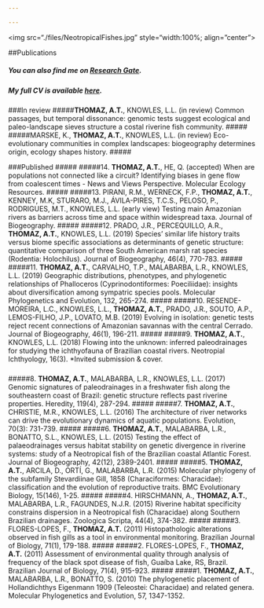 ```yaml
---

---
```

<img src="./files/NeotropicalFishes.jpg" style="width:100%; align="center">

##Publications

##### You can also find me on [Research Gate](https://www.researchgate.net/profile/Andrea_Thomaz).
##### My full CV is available [here](files/AndreaThomaz_CV2019.pdf).
#####


###In review
#####**THOMAZ, A.T.**, KNOWLES, L.L. (in review) Common passages, but temporal dissonance: genomic tests suggest ecological and paleo-landscape sieves structure a costal riverine fish community.
#####
#####MARSKE, K., **THOMAZ, A.T.**, KNOWLES, L.L. (in review) Eco-evolutionary communities in complex landscapes: biogeography determines origin, ecology shapes history.
#####


###Published
#####
#####14. **THOMAZ, A.T.**, HE, Q. (accepted) When are populations not connected like a circuit? Identifying biases in gene flow from coalescent times - News and Views Perspective. Molecular Ecology Resources. 
#####
#####13. PIRANI, R.M., WERNECK, F.P., **THOMAZ, A.T.**, KENNEY, M.K, STURARO, M.J., ÁVILA-PIRES, T.C.S., PELOSO, P., RODRIGUES, M.T., KNOWLES, L.L. (early view) Testing main Amazonian rivers as barriers across time and space within widespread taxa. Journal of Biogeography.
#####
#####12. PRADO, J.R., PERCEQUILLO, A.R., **THOMAZ, A.T.**, KNOWLES, L.L. (2019) Species’ similar life history traits versus biome specific associations as determinants of genetic structure: quantitative comparison of three South American marsh rat species (Rodentia: Holochilus). Journal of Biogeography, 46(4), 770-783.
#####
#####11. **THOMAZ, A.T.**, CARVALHO, T.P., MALABARBA, L.R., KNOWLES, L.L. (2019) Geographic distributions, phenotypes, and phylogenetic relationships of Phalloceros (Cyprinodontiformes: Poeciliidae): insights about diversification among sympatric species pools. Molecular Phylogenetics and Evolution, 132, 265-274.
#####
#####10. RESENDE-MOREIRA, L.C., KNOWLES, L.L., **THOMAZ, A.T.**, PRADO, J.R., SOUTO, A.P., LEMOS-FILHO, J.P., LOVATO, M.B. (2019) Evolving in isolation: genetic tests reject recent connections of Amazonian savannas with the central Cerrado. Journal of Biogeography, 46(1), 196-211.
#####
#####9. **THOMAZ, A.T.**, KNOWLES, L.L. (2018) Flowing into the unknown: inferred paleodrainages for studying the ichthyofauna of Brazilian coastal rivers. Neotropial Ichthyology, 16(3). *Invited submission & cover.

#####
#####8. **THOMAZ, A.T.**, MALABARBA, L.R., KNOWLES, L.L. (2017) Genomic signatures of paleodrainages in a freshwater fish along the southeastern coast of Brazil: genetic structure reflects past riverine properties. Heredity, 119(4), 287-294.
#####
#####7. **THOMAZ, A.T.**, CHRISTIE, M.R., KNOWLES, L.L. (2016) The architecture of river networks can drive the evolutionary dynamics of aquatic populations. Evolution, 70(3): 731-739.
#####
#####6. **THOMAZ, A.T.**, MALABARBA, L.R., BONATTO, S.L., KNOWLES, L.L. (2015) Testing the effect of palaeodrainages versus habitat stability on genetic divergence in riverine systems: study of a Neotropical fish of the Brazilian coastal Atlantic Forest. Journal of Biogeography, 42(12), 2389-2401.
#####
#####5. **THOMAZ, A.T.**, ARCILA, D., ORTÍ, G., MALABARBA, L.R. (2015) Molecular phylogeny of the subfamily Stevardiinae Gill, 1858 (Characiformes: Characidae): classification and the evolution of reproductive traits. BMC Evolutionary Biology, 15(146), 1-25.
#####
#####4. HIRSCHMANN, A., **THOMAZ, A.T.**, MALABARBA, L.R., FAGUNDES, N.J.R. (2015) Riverine habitat specificity constrains dispersion in a Neotropical fish (Characidae) along Southern Brazilian drainages. Zoologica Scripta, 44(4), 374-382.
#####
#####3. FLORES-LOPES, F., **THOMAZ, A.T.** (2011) Histopathologic alterations observed in fish gills as a tool in environmental monitoring. Brazilian Journal of Biology, 71(1), 179-188.
#####
#####2. FLORES-LOPES, F., **THOMAZ, A.T.** (2011) Assessment of environmental quality through analysis of frequency of the black spot disease of fish, Guaíba Lake, RS, Brazil. Brazilian Journal of Biology, 71(4), 915-923.
#####
#####1. **THOMAZ, A.T.**, MALABARBA, L.R., BONATTO, S. (2010) The phylogenetic placement of Hollandichthys Eigenmann 1909 (Teleostei: Characidae) and related genera. Molecular Phylogenetics and Evolution, 57, 1347-1352.
